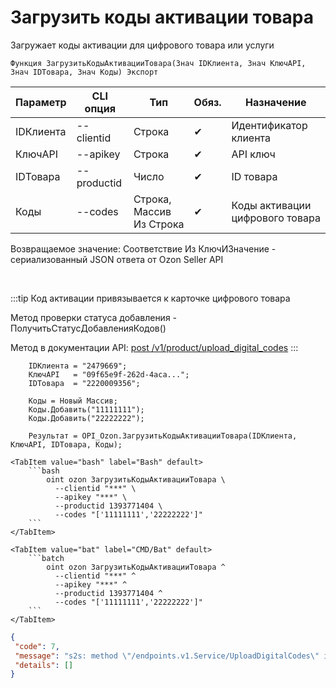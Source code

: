 ﻿---
sidebar_position: 15
description: Загрузить коды активации товара и другие функции для работы с Ozon в Открытом пакете интеграций - бесплатной open-source библиотеке интеграций для 1С:Предприятие 8, OneScript и CLI
keywords: [1C, 1С, 1С:Предприятие, 1С:Предприятие 8.3, API, Интеграция, Сервисы, Обмен, OneScript, CLI, Ozon]
---


# Загрузить коды активации товара
 Загружает коды активации для цифрового товара или услуги



`Функция ЗагрузитьКодыАктивацииТовара(Знач IDКлиента, Знач КлючAPI, Знач IDТовара, Знач Коды) Экспорт`

  | Параметр | CLI опция | Тип | Обяз. | Назначение |
  |-|-|-|-|-|
  | IDКлиента | --clientid | Строка | &#x2714; | Идентификатор клиента |
  | КлючAPI | --apikey | Строка | &#x2714; | API ключ |
  | IDТовара | --productid | Число | &#x2714; | ID товара |
  | Коды | --codes | Строка, Массив Из Строка | &#x2714; | Коды активации цифрового товара |

  
  Возвращаемое значение:   Соответствие Из КлючИЗначение - сериализованный JSON ответа от Ozon Seller API

<br/>

:::tip
Код активации привязывается к карточке цифрового товара

Метод проверки статуса добавления - ПолучитьСтатусДобавленияКодов()

Метод в документации API: [post /v1/product/upload_digital_codes](https://docs.ozon.ru/api/seller/#operation/ProductAPI_UploadDigitalCode)
:::
<br/>



```bsl title="Пример использования для 1С:Предприятие/OneScript"
    IDКлиента = "2479669";
    КлючAPI   = "09f65e9f-262d-4aca...";
    IDТовара  = "2220009356";

    Коды = Новый Массив;
    Коды.Добавить("11111111");
    Коды.Добавить("22222222");

    Результат = OPI_Ozon.ЗагрузитьКодыАктивацииТовара(IDКлиента, КлючAPI, IDТовара, Коды);
```
    

 <Tabs>
  
    <TabItem value="bash" label="Bash" default>
        ```bash
            oint ozon ЗагрузитьКодыАктивацииТовара \
              --clientid "***" \
              --apikey "***" \
              --productid 1393771404 \
              --codes "['11111111','22222222']"
        ```
    </TabItem>
  
    <TabItem value="bat" label="CMD/Bat" default>
        ```batch
            oint ozon ЗагрузитьКодыАктивацииТовара ^
              --clientid "***" ^
              --apikey "***" ^
              --productid 1393771404 ^
              --codes "['11111111','22222222']"
        ```
    </TabItem>
</Tabs>


```json title="Результат"
{
 "code": 7,
 "message": "s2s: method \"/endpoints.v1.Service/UploadDigitalCodes\" is not allowed for the provided access tokens: permission denied",
 "details": []
}
```
